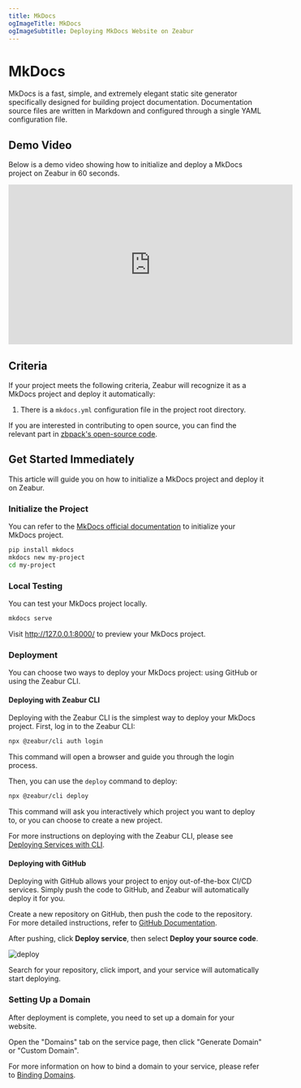 ```yaml
---
title: MkDocs
ogImageTitle: MkDocs
ogImageSubtitle: Deploying MkDocs Website on Zeabur
---
```


<WorkingInProgress />

# MkDocs

MkDocs is a fast, simple, and extremely elegant static site generator specifically designed for building project documentation. Documentation source files are written in Markdown and configured through a single YAML configuration file.

## Demo Video

Below is a demo video showing how to initialize and deploy a MkDocs project on Zeabur in 60 seconds.

<iframe style={{marginTop: 12}} width="560" height="315" src="https://www.youtube.com/embed/DYlpqWQgQEM?si=geEMw0kQOnIEEZAC" title="YouTube video player" frameborder="0" allow="accelerometer; autoplay; clipboard-write; encrypted-media; gyroscope; picture-in-picture; web-share" referrerpolicy="strict-origin-when-cross-origin" allowfullscreen></iframe>

## Criteria

If your project meets the following criteria, Zeabur will recognize it as a MkDocs project and deploy it automatically:

1. There is a `mkdocs.yml` configuration file in the project root directory.

If you are interested in contributing to open source, you can find the relevant part in [zbpack's open-source code](https://github.com/zeabur/zbpack/tree/main/internal/static).

## Get Started Immediately

This article will guide you on how to initialize a MkDocs project and deploy it on Zeabur.

### Initialize the Project

You can refer to the [MkDocs official documentation](https://www.mkdocs.org/getting-started/) to initialize your MkDocs project.

```bash
pip install mkdocs
mkdocs new my-project
cd my-project
```

### Local Testing

You can test your MkDocs project locally.

```bash
mkdocs serve
```

Visit http://127.0.0.1:8000/ to preview your MkDocs project.

### Deployment

You can choose two ways to deploy your MkDocs project: using GitHub or using the Zeabur CLI.

#### Deploying with Zeabur CLI

Deploying with the Zeabur CLI is the simplest way to deploy your MkDocs project. First, log in to the Zeabur CLI:

```bash
npx @zeabur/cli auth login
```

This command will open a browser and guide you through the login process.

Then, you can use the `deploy` command to deploy:

```bash
npx @zeabur/cli deploy
```

This command will ask you interactively which project you want to deploy to, or you can choose to create a new project.

For more instructions on deploying with the Zeabur CLI, please see [Deploying Services with CLI](../deploy/deploy-with-cli).

#### Deploying with GitHub

Deploying with GitHub allows your project to enjoy out-of-the-box CI/CD services. Simply push the code to GitHub, and Zeabur will automatically deploy it for you.

Create a new repository on GitHub, then push the code to the repository. For more detailed instructions, refer to [GitHub Documentation](https://docs.github.com/en/github/importing-your-projects-to-github/adding-an-existing-project-to-github-using-the-command-line).

After pushing, click **Deploy service**, then select **Deploy your source code**.

![deploy](/deploy/common/select-service.en-US.png)

Search for your repository, click import, and your service will automatically start deploying.

### Setting Up a Domain

After deployment is complete, you need to set up a domain for your website.

Open the "Domains" tab on the service page, then click "Generate Domain" or "Custom Domain".

For more information on how to bind a domain to your service, please refer to [Binding Domains](../deploy/domain-binding).
